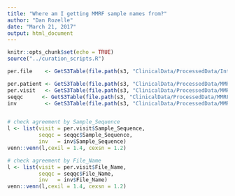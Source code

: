```yaml
---
title: "Where am I getting MMRF sample names from?"
author: "Dan Rozelle"
date: "March 21, 2017"
output: html_document
---
```


```r
knitr::opts_chunk$set(echo = TRUE)
source("../curation_scripts.R")
```

```r
per.file    <- GetS3Table(file.path(s3, "ClinicalData/ProcessedData/Integrated/per.file.clinical.txt"))

per.patient <- GetS3Table(file.path(s3, "ClinicalData/ProcessedData/MMRF_IA10c/curated_MMRF_PER_PATIENT.txt"))
per.visit   <- GetS3Table(file.path(s3, "ClinicalData/ProcessedData/MMRF_IA10c/curated_MMRF_PER_PATIENT_VISIT.txt"))
seqqc      <- GetS3Table(file.path(s3, "ClinicalData/ProcessedData/MMRF_IA10c/curated_MMRF_CoMMpass_IA10_Seq_QC_Summary.txt")) %>% filter(Excluded_Flag == 0)
inv         <- GetS3Table(file.path(s3, "ClinicalData/ProcessedData/MMRF_IA10c/curated_mmrf.file.inventory.txt"))


# check agreement by Sample_Sequence
l <- list(visit = per.visit$Sample_Sequence, 
          seqqc = seqqc$Sample_Sequence, 
          inv   = inv$Sample_Sequence)
venn::venn(l,cexil = 1.4, cexsn = 1.2)

# check agreement by File_Name
l <- list(visit = per.visit$File_Name, 
          seqqc = seqqc$File_Name, 
          inv   = inv$File_Name)
venn::venn(l,cexil = 1.4, cexsn = 1.2)

```
